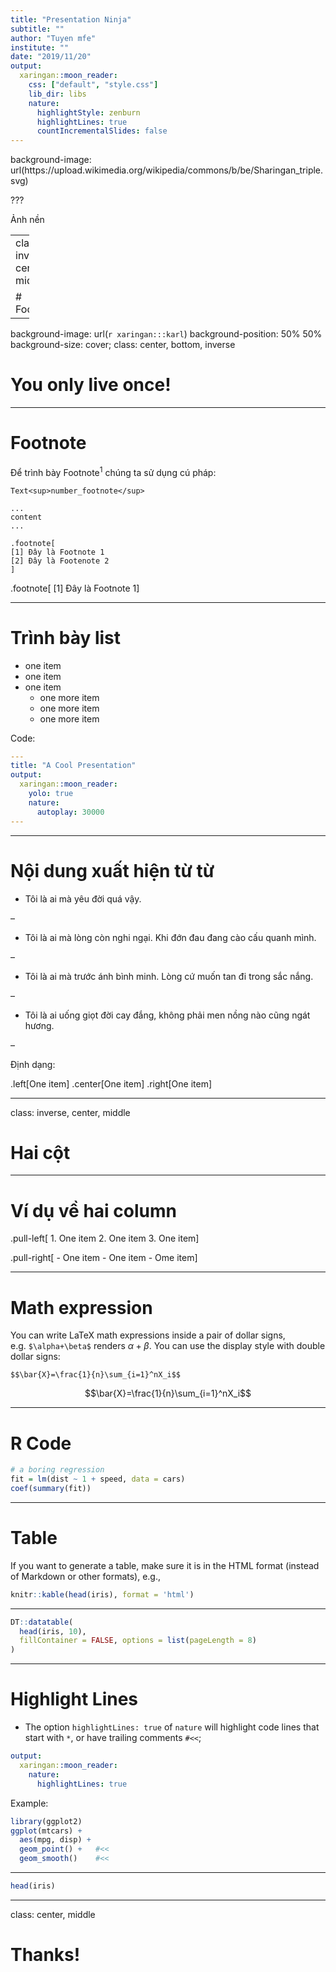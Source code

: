 ```yaml
---
title: "Presentation Ninja"
subtitle: ""
author: "Tuyen mfe"
institute: ""
date: "2019/11/20"
output:
  xaringan::moon_reader:
    css: ["default", "style.css"]
    lib_dir: libs
    nature:
      highlightStyle: zenburn
      highlightLines: true
      countIncrementalSlides: false
---
```


background-image: url(https://upload.wikimedia.org/wikipedia/commons/b/be/Sharingan_triple.svg)

???

Ảnh nền

---
class: inverse, center, middle

# Footnote

---

background-image: url(`r xaringan:::karl`)
background-position: 50% 50%
background-size: cover;
class: center, bottom, inverse

# You only live once!

---

# Footnote

Để trình bày Footnote<sup>1</sup> chúng ta sử dụng cú pháp:

```{}
Text<sup>number_footnote</sup>

...
content
...

.footnote[
[1] Đây là Footnote 1
[2] Đây là Footenote 2
]
```

.footnote[
[1] Đây là Footnote 1
]

---

# Trình bày list

- one item
- one item
- one item
  - one more item
  - one more item
  - one more item

Code:

```yaml
---
title: "A Cool Presentation"
output:
  xaringan::moon_reader:
    yolo: true
    nature:
      autoplay: 30000
---
```
---

# Nội dung xuất hiện từ từ

- Tôi là ai mà yêu đời quá vậy.

--

- Tôi là ai mà lòng còn nghi ngại. Khi đớn đau đang cào cấu quanh mình.

--

- Tôi là ai mà trước ánh bình minh. Lòng cứ muốn tan đi trong sắc nắng.

--

- Tôi là ai uống giọt đời cay đắng, không phải men nồng nào cũng ngát hương. 

--

Định dạng:

.left[One item]
.center[One item]
.right[One item]

---

class: inverse, center, middle

# Hai cột

---

# Ví dụ về hai column

.pull-left[
1. One item
2. One item
3. One item
]

.pull-right[
- One item
- One item
- Ome item
]

---

# Math expression

You can write LaTeX math expressions inside a pair of dollar signs, e.g. `$\alpha+\beta$` renders $\alpha+\beta$. You can use the display style with double dollar signs:

```{}
$$\bar{X}=\frac{1}{n}\sum_{i=1}^nX_i$$
```

$$\bar{X}=\frac{1}{n}\sum_{i=1}^nX_i$$

---

# R Code

```r
# a boring regression
fit = lm(dist ~ 1 + speed, data = cars)
coef(summary(fit))
```

---

# Table

If you want to generate a table, make sure it is in the HTML format (instead of Markdown or other formats), e.g.,

```r
knitr::kable(head(iris), format = 'html')
```

---

```r
DT::datatable(
  head(iris, 10),
  fillContainer = FALSE, options = list(pageLength = 8)
)
```

---

# Highlight Lines

- The option `highlightLines: true` of `nature` will highlight code lines that start with `*`, or have trailing comments `#<<`;

```yaml
output:
  xaringan::moon_reader:
    nature:
      highlightLines: true
```

Example:

```r
library(ggplot2)
ggplot(mtcars) + 
  aes(mpg, disp) + 
  geom_point() +   #<<
  geom_smooth()    #<<
```

---

```r
head(iris)
```

---
class: center, middle

# Thanks!